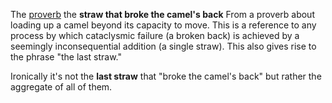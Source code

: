 The [[proverb]] the '''straw that broke the camel's back''' From a proverb about loading up a camel beyond its capacity to move.  This is a reference to any process by which cataclysmic failure (a broken back) is achieved by a seemingly inconsequential addition (a single straw).  This also gives rise to the phrase "the last straw."

Ironically it's not the '''last straw''' that "broke the camel's back" but rather the aggregate of all of them.

{{stub}}